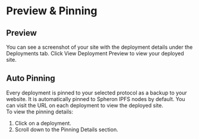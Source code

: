# Preview & Pinning

## Preview
You can see a screenshot of your site with the deployment details under the Deployments tab. Click View Deployment Preview to view your deployed site.

## Auto Pinning
Every deployment is pinned to your selected protocol as a backup to your website. It is automatically pinned to Spheron IPFS nodes by default. You can visit the URL on each deployment to view the deployed site. \
To view the pinning details:
1. Click on a deployment.
2. Scroll down to the Pinning Details section.
